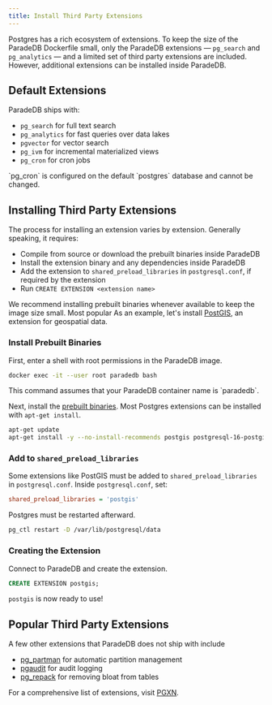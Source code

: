 ```yaml
---
title: Install Third Party Extensions
---
```


Postgres has a rich ecosystem of extensions. To keep the size of the ParadeDB Dockerfile small, only the ParadeDB extensions — `pg_search` and `pg_analytics` — and a limited set of third party extensions are included.
However, additional extensions can be installed inside ParadeDB.

## Default Extensions

ParadeDB ships with:

- `pg_search` for full text search
- `pg_analytics` for fast queries over data lakes
- `pgvector` for vector search
- `pg_ivm` for incremental materialized views
- `pg_cron` for cron jobs

<Note>
  `pg_cron` is configured on the default `postgres` database and cannot be
  changed.
</Note>

## Installing Third Party Extensions

The process for installing an extension varies by extension. Generally speaking, it requires:

- Compile from source or download the prebuilt binaries inside ParadeDB
- Install the extension binary and any dependencies inside ParadeDB
- Add the extension to `shared_preload_libraries` in `postgresql.conf`, if required by the extension
- Run `CREATE EXTENSION <extension name>`

We recommend installing prebuilt binaries whenever available to keep the image size small. Most popular
As an example, let's install [PostGIS](https://github.com/postgis/postgis), an extension for geospatial data.

### Install Prebuilt Binaries

First, enter a shell with root permissions in the ParadeDB image.

```bash
docker exec -it --user root paradedb bash
```

<Note>
  This command assumes that your ParadeDB container name is `paradedb`.
</Note>

Next, install the [prebuilt binaries](https://postgis.net/documentation/getting_started/install_ubuntu/).
Most Postgres extensions can be installed with `apt-get install`.

```bash
apt-get update
apt-get install -y --no-install-recommends postgis postgresql-16-postgis-3
```

### Add to `shared_preload_libraries`

Some extensions like PostGIS must be added to `shared_preload_libraries` in `postgresql.conf`. Inside `postgresql.conf`,
set:

```ini
shared_preload_libraries = 'postgis'
```

Postgres must be restarted afterward.

```bash
pg_ctl restart -D /var/lib/postgresql/data
```

### Creating the Extension

Connect to ParadeDB and create the extension.

```sql
CREATE EXTENSION postgis;
```

`postgis` is now ready to use!

## Popular Third Party Extensions

A few other extensions that ParadeDB does not ship with include

- [pg_partman](https://github.com/pgpartman/pg_partman) for automatic partition management
- [pgaudit](https://github.com/pgaudit/pgaudit) for audit logging
- [pg_repack](https://github.com/reorg/pg_repack) for removing bloat from tables

For a comprehensive list of extensions, visit [PGXN](https://pgxn.org/).
